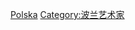 {{Commonscat|Photographers from Poland}}

[[Category:各國攝影師|Polska]]
[[Category:波兰艺术家|Category:波兰艺术家]]